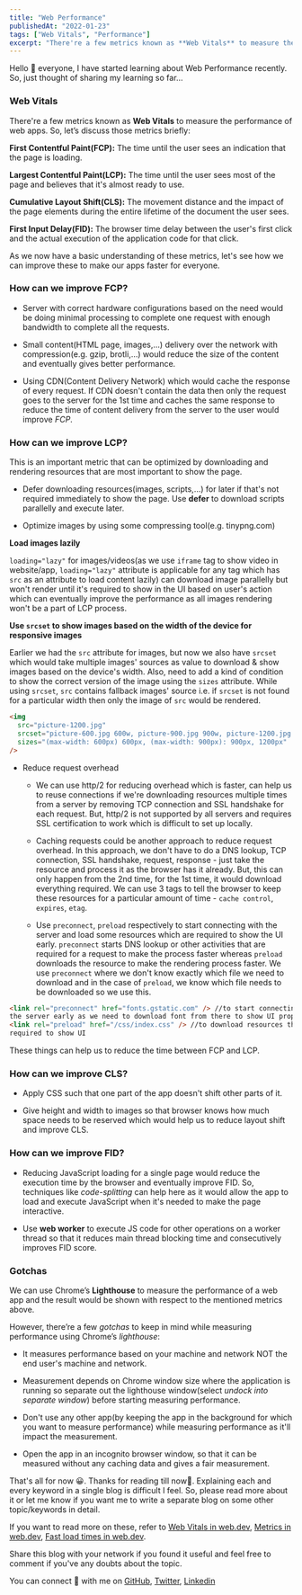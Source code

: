 ```yaml
---
title: "Web Performance"
publishedAt: "2022-01-23"
tags: ["Web Vitals", "Performance"]
excerpt: "There're a few metrics known as **Web Vitals** to measure the performance of web apps."
---
```


Hello 👋 everyone, I have started learning about Web Performance recently. So, just thought of sharing my learning so far…

### Web Vitals

There're a few metrics known as **Web Vitals** to measure the performance of web apps. So, let’s discuss those metrics briefly:

**First Contentful Paint(FCP):** The time until the user sees an indication that the page is loading.

**Largest Contentful Paint(LCP):** The time until the user sees most of the page and believes that it's almost ready to use.

**Cumulative Layout Shift(CLS):** The movement distance and the impact of the page elements during the entire lifetime of the document the user sees.

**First Input Delay(FID):** The browser time delay between the user's first click and the actual execution of the application code for that click.

As we now have a basic understanding of these metrics, let's see how we can improve these to make our apps faster for everyone.

### How can we improve FCP?

- Server with correct hardware configurations based on the need would be doing minimal processing to complete one request with enough bandwidth to complete all the requests.

- Small content(HTML page, images,...) delivery over the network with compression(e.g. gzip, brotli,...) would reduce the size of the content and eventually gives better performance.

- Using CDN(Content Delivery Network) which would cache the response of every request. If CDN doesn't contain the data then only the request goes to the server for the 1st time and caches the same response to reduce the time of content delivery from the server to the user would improve _FCP_.

### How can we improve LCP?

This is an important metric that can be optimized by downloading and rendering resources that are most important to show the page.

- Defer downloading resources(images, scripts,...) for later if that's not required immediately to show the page. Use **defer** to download scripts parallelly and execute later.

- Optimize images by using some compressing tool(e.g. tinypng.com)

**Load images lazily**

`loading="lazy"` for images/videos(as we use `iframe` tag to show video in website/app, `loading="lazy"` attribute is applicable for any tag which has `src` as an attribute to load content lazily) can download image parallelly but won't render until it's required to show in the UI based on user's action which can eventually improve the performance as all images rendering won't be a part of LCP process.

**Use `srcset` to show images based on the width of the device for responsive images**

Earlier we had the `src` attribute for images, but now we also have `srcset` which would take multiple images' sources as value to download & show images based on the device's width. Also, need to add a kind of condition to show the correct version of the image using the `sizes` attribute. While using `srcset`, `src` contains fallback images' source i.e. if `srcset` is not found for a particular width then only the image of `src` would be rendered.

```html
<img
  src="picture-1200.jpg"
  srcset="picture-600.jpg 600w, picture-900.jpg 900w, picture-1200.jpg 1200w"
  sizes="(max-width: 600px) 600px, (max-width: 900px): 900px, 1200px"
/>
```

- Reduce request overhead

  - We can use http/2 for reducing overhead which is faster, can help us to reuse connections if we're downloading resources multiple times from a server by removing TCP connection and SSL handshake for each request. But, http/2 is not supported by all servers and requires SSL certification to work which is difficult to set up locally.

  - Caching requests could be another approach to reduce request overhead. In this approach, we don't have to do a DNS lookup, TCP connection, SSL handshake, request, response - just take the resource and process it as the browser has it already. But, this can only happen from the 2nd time, for the 1st time, it would download everything required. We can use 3 tags to tell the browser to keep these resources for a particular amount of time - `cache control`, `expires`, `etag`.

  - Use `preconnect`, `preload` respectively to start connecting with the server and load some resources which are required to show the UI early. `preconnect` starts DNS lookup or other activities that are required for a request to make the process faster whereas `preload` downloads the resource to make the rendering process faster. We use `preconnect` where we don't know exactly which file we need to download and in the case of `preload`, we know which file needs to be downloaded so we use this.

```html
<link rel="preconnect" href="fonts.gstatic.com" /> //to start connecting with
the server early as we need to download font from there to show UI properly
<link rel="preload" href="/css/index.css" /> //to download resources that are
required to show UI
```

These things can help us to reduce the time between FCP and LCP.

### How can we improve CLS?

- Apply CSS such that one part of the app doesn't shift other parts of it.

- Give height and width to images so that browser knows how much space needs to be reserved which would help us to reduce layout shift and improve CLS.

### How can we improve FID?

- Reducing JavaScript loading for a single page would reduce the execution time by the browser and eventually improve FID. So, techniques like _code-splitting_ can help here as it would allow the app to load and execute JavaScript when it's needed to make the page interactive.

- Use **web worker** to execute JS code for other operations on a worker thread so that it reduces main thread blocking time and consecutively improves FID score.

### Gotchas

We can use Chrome’s **Lighthouse** to measure the performance of a web app and the result would be shown with respect to the mentioned metrics above.

However, there’re a few _gotchas_ to keep in mind while measuring performance using Chrome’s _lighthouse_:

- It measures performance based on your machine and network NOT the end user's machine and network.

- Measurement depends on Chrome window size where the application is running so separate out the lighthouse window(select _undock into separate window_) before starting measuring performance.

- Don't use any other app(by keeping the app in the background for which you want to measure performance) while measuring performance as it'll impact the measurement.

- Open the app in an incognito browser window, so that it can be measured without any caching data and gives a fair measurement.

That's all for now 😀. Thanks for reading till now🙏. Explaining each and every keyword in a single blog is difficult I feel. So, please read more about it or let me know if you want me to write a separate blog on some other topic/keywords in detail.

If you want to read more on these, refer to [Web Vitals in web.dev](https://web.dev/learn-web-vitals/), [Metrics in web.dev](https://web.dev/metrics/), [Fast load times in web.dev](https://web.dev/fast/).

Share this blog with your network if you found it useful and feel free to comment if you've any doubts about the topic.

You can connect 👋 with me on [GitHub](https://github.com/sjsouvik), [Twitter](https://twitter.com/sjsouvik), [Linkedin](https://www.linkedin.com/in/souvik-jana)
